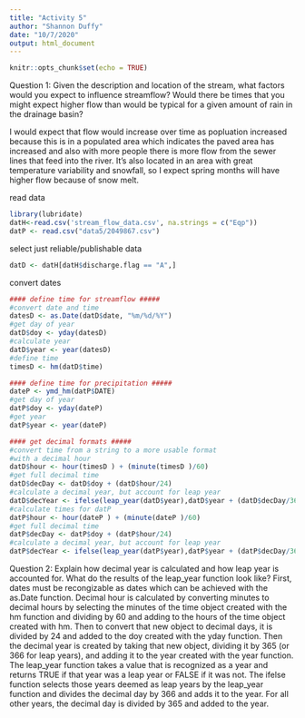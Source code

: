 ```yaml
---
title: "Activity 5"
author: "Shannon Duffy"
date: "10/7/2020"
output: html_document
---
```


```r
knitr::opts_chunk$set(echo = TRUE)
```

Question 1: Given the description and location of the stream, what factors would you expect to influence streamflow? Would there be times that you might expect higher flow than would be typical for a given amount of rain in the drainage basin?

I would expect that flow would increase over time as popluation increased because this is in a populated area which indicates the paved area has increased and also with more people there is more flow from the sewer lines that feed into the river. It's also located in an area with great temperature variability and snowfall, so I expect spring months will have higher flow because of snow melt.

read data
```r
library(lubridate)
datH<-read.csv('stream_flow_data.csv', na.strings = c("Eqp"))
datP <- read.csv("data5/2049867.csv")
```
select just reliable/publishable data
```r
datD <- datH[datH$discharge.flag == "A",]
```
convert dates
```r
#### define time for streamflow #####
#convert date and time
datesD <- as.Date(datD$date, "%m/%d/%Y")
#get day of year
datD$doy <- yday(datesD)
#calculate year
datD$year <- year(datesD)
#define time
timesD <- hm(datD$time)

#### define time for precipitation #####    
dateP <- ymd_hm(datP$DATE)
#get day of year
datP$doy <- yday(dateP)
#get year 
datP$year <- year(dateP)

#### get decimal formats #####
#convert time from a string to a more usable format
#with a decimal hour
datD$hour <- hour(timesD ) + (minute(timesD )/60)
#get full decimal time
datD$decDay <- datD$doy + (datD$hour/24)
#calculate a decimal year, but account for leap year
datD$decYear <- ifelse(leap_year(datD$year),datD$year + (datD$decDay/366), datD$year + (datD$decDay/365))
#calculate times for datP                       
datP$hour <- hour(dateP ) + (minute(dateP )/60)
#get full decimal time
datP$decDay <- datP$doy + (datP$hour/24)
#calculate a decimal year, but account for leap year
datP$decYear <- ifelse(leap_year(datP$year),datP$year + (datP$decDay/366), datP$year + (datP$decDay/365))      
```

Question 2: Explain how decimal year is calculated and how leap year is accounted for. What do the results of the leap_year function look like?
First, dates must be recongizable as dates which can be achieved with the as.Date function. Decimal hour is calculated by converting minutes to decimal hours by selecting the minutes of the time object created with the hm function and dividing by 60 and adding to the hours of the time object created with hm. Then to convert that new object to decimal days, it is divided by 24 and added to the doy created with the yday function. Then the decimal year is created by taking that new object, dividing it by 365 (or 366 for leap years), and adding it to the year created with the year function. The leap_year function takes a value that is recognized as a year and returns TRUE if that year was a leap year or FALSE if it was not. The ifelse function selects those years deemed as leap years by the leap_year function and divides the decimal day by 366 and adds it to the year. For all other years, the decimal day is divided by 365 and added to the year.
